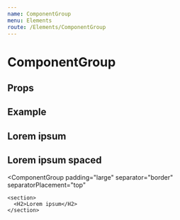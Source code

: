 ```yaml
---
name: ComponentGroup
menu: Elements
route: /Elements/ComponentGroup
---
```



# ComponentGroup

## Props
<PropsTable of={ComponentGroup} />

## Example
<Playground wrapper={Wrapper}>
  <ComponentGroup padding="large">
    <section>
      <H2>Lorem ipsum</H2>
    </section>
    <section>
      <H2>Lorem ipsum spaced</H2>
    </section>
  </ComponentGroup>

  <ComponentGroup
    padding="large"
    separator="border"
    separatorPlacement="top"
  >
    <section>
      <H2>Lorem ipsum</H2>
    </section>
  </ComponentGroup>
</Playground>
